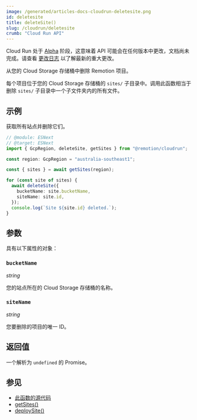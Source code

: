 ```yaml
---
image: /generated/articles-docs-cloudrun-deletesite.png
id: deletesite
title: deleteSite()
slug: /cloudrun/deletesite
crumb: "Cloud Run API"
---
```


<ExperimentalBadge>
<p>Cloud Run 处于 <a href="/docs/cloudrun-alpha">Alpha</a> 阶段，这意味着 API 可能会在任何版本中更改，文档尚未完成。请查看 <a href="https://remotion.dev/changelog">更改日志</a> 以了解最新的重大更改。</p>
</ExperimentalBadge>

从您的 Cloud Storage 存储桶中删除 Remotion 项目。

每个项目位于您的 Cloud Storage 存储桶的 `sites/` 子目录中。调用此函数相当于删除 `sites/` 子目录中一个子文件夹内的所有文件。

## 示例

获取所有站点并删除它们。

```ts twoslash
// @module: ESNext
// @target: ESNext
import { GcpRegion, deleteSite, getSites } from "@remotion/cloudrun";

const region: GcpRegion = "australia-southeast1";

const { sites } = await getSites(region);

for (const site of sites) {
  await deleteSite({
    bucketName: site.bucketName,
    siteName: site.id,
  });
  console.log(`Site ${site.id} deleted.`);
}
```

## 参数

具有以下属性的对象：

### `bucketName`

_string_

您的站点所在的 Cloud Storage 存储桶的名称。

### `siteName`

_string_

您要删除的项目的唯一 ID。

## 返回值

一个解析为 `undefined` 的 Promise。

## 参见

- [此函数的源代码](https://github.com/remotion-dev/remotion/blob/main/packages/cloudrun/src/api/delete-site.ts)
- [getSites()](/docs/cloudrun/getsites)
- [deploySite()](/docs/cloudrun/deploysite)
